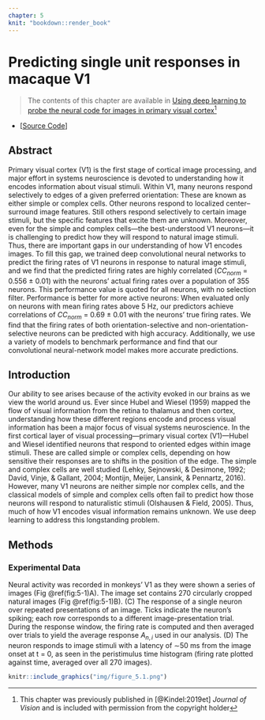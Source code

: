 ```yaml
---
chapter: 5
knit: "bookdown::render_book"
---
```


# Predicting single unit responses in macaque V1 {#ch:jov}

> The contents of this chapter are available in [Using deep learning to probe the neural code for images in primary visual cortex](https://doi.org/10.1167/19.4.29)^[This chapter was previously published in [@Kindel:2019et] _Journal of Vision_ and is included with permission from the copyright holder]

* [[Source Code](https://github.com/jzlab/v1_predictor)]


## Abstract {-}

Primary visual cortex (V1) is the first stage of cortical image processing, and major effort in systems neuroscience is devoted to understanding how it encodes information about visual stimuli. Within V1, many neurons respond selectively to edges of a given preferred orientation: These are known as either simple or complex cells. Other neurons respond to localized center–surround image features. Still others respond selectively to certain image stimuli, but the specific features that excite them are unknown. Moreover, even for the simple and complex cells—the best-understood V1 neurons—it is challenging to predict how they will respond to natural image stimuli. Thus, there are important gaps in our understanding of how V1 encodes images. To fill this gap, we trained deep convolutional neural networks to predict the firing rates of V1 neurons in response to natural image stimuli, and we find that the predicted firing rates are highly correlated ($CC_{norm}$ = 0.556 ± 0.01) with the neurons' actual firing rates over a population of 355 neurons. This performance value is quoted for all neurons, with no selection filter. Performance is better for more active neurons: When evaluated only on neurons with mean firing rates above 5 Hz, our predictors achieve correlations of $CC_{norm}$ = 0.69 ± 0.01 with the neurons' true firing rates. We find that the firing rates of both orientation-selective and non-orientation-selective neurons can be predicted with high accuracy. Additionally, we use a variety of models to benchmark performance and find that our convolutional neural-network model makes more accurate predictions.

## Introduction

Our ability to see arises because of the activity evoked in our brains as we view the world around us. Ever since Hubel and Wiesel (1959) mapped the flow of visual information from the retina to thalamus and then cortex, understanding how these different regions encode and process visual information has been a major focus of visual systems neuroscience. In the first cortical layer of visual processing—primary visual cortex (V1)—Hubel and Wiesel identified neurons that respond to oriented edges within image stimuli. These are called simple or complex cells, depending on how sensitive their responses are to shifts in the position of the edge. The simple and complex cells are well studied (Lehky, Sejnowski, & Desimone, 1992; David, Vinje, & Gallant, 2004; Montijn, Meijer, Lansink, & Pennartz, 2016). However, many V1 neurons are neither simple nor complex cells, and the classical models of simple and complex cells often fail to predict how those neurons will respond to naturalistic stimuli (Olshausen & Field, 2005). Thus, much of how V1 encodes visual information remains unknown. We use deep learning to address this longstanding problem. 

## Methods

### Experimental Data

Neural activity was recorded in monkeys' V1 as they were shown a series of images (Fig \@ref(fig:5-1)A). The image set contains 270 circularly cropped natural images (Fig \@ref(fig:5-1)B). (C) The response of a single neuron over repeated presentations of an image. Ticks indicate the neuron's spiking; each row corresponds to a different image-presentation trial. During the response window, the firing rate is computed and then averaged over trials to yield the average response $A_{n,i}$ used in our analysis. (D) The neuron responds to image stimuli with a latency of ∼50 ms from the image onset at t = 0, as seen in the peristimulus time histogram (firing rate plotted against time, averaged over all 270 images).


```r

knitr::include_graphics("img/figure_5.1.png")

```


